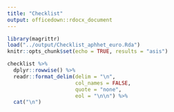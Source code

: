 ```yaml
---
title: "Checklist"
output: officedown::rdocx_document
---
```


```r
library(magrittr)
load("../output/Checklist_aphhet_euro.Rda")
knitr::opts_chunk$set(echo = TRUE, results = "asis")
```

```r
checklist %>% 
  dplyr::rowwise() %>% 
  readr::format_delim(delim = "\n",
                      col_names = FALSE,
                      quote = "none",
                      eol = "\n\n") %>% 
  cat("\n")
```

